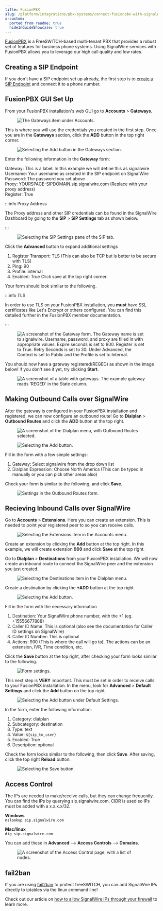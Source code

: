 ```yaml
---
title: FusionPBX
slug: /platform/integrations/pbx-systems/connect-fusionpbx-with-signalwire
x-custom:
  ported_from_readme: true
  hideInGuideShowcase: true
---
```



[FusionPBX](https://www.fusionpbx.com/) is a FreeSWITCH-based multi-tenant PBX that provides a robust set of features for business phone systems. Using SignalWire services with FusionPBX allows you to leverage our high call quality and low rates.

Creating a SIP Endpoint
-----------------------

If you don't have a SIP endpoint set up already, the first step is to [create a SIP Endpoint](/voice/sip/get-started) and connect it to a phone number.

FusionPBX GUI Set Up
--------------------

From your FusionPBX installation's web GUI go to **Accounts** > **Gateways**. 

<figure>
  <img className="img-800" src={require("./97154af-01_gateways.webP").default} alt="The Gateways item under Accounts." />
</figure>

This is where you will use the credentials you created in the first step. Once you are in the **Gateways** section, click the **ADD** button in the top right corner. 

<figure>
  <img className="img-800" src={require("./c24a995-02_add_gateways.webP").default} alt="Selecting the Add button in the Gateways section." />
</figure>

Enter the following information in the **Gateway** form:

Gateway: This is a label. In this example we will define this as signalwire  
Username: Your username as created in the SIP endpoint on SignalWire  
Password: The password you set above  
Proxy: YOURSPACE-SIPDOMAIN.sip.signalwire.com (Replace with your proxy address)  
Register: True


:::info Proxy Address

The Proxy address and other SIP credentials can be found in the SignalWire Dashboard by going to the **SIP** > **SIP Settings** tab as shown below.

:::

<figure>
  <img className="img-800" src={require("./66312b0-03_signalwire_sip_address.webP").default} alt="Selecting the SIP Settings pane of the SIP tab." />
</figure>

Click the **Advanced** button to expand additional settings

<ol>
<li>Register Transport: TLS (This can also be TCP but is better to be secure with TLS)</li>
<li>Ping: 90</li>
<li>Profile: internal</li>
<li>Enabled: True Click save at the top right corner.</li>
</ol>
Your form should look similar to the following.


:::info TLS

In order to use TLS on your FusionPBX installation, you **must** have SSL certificates like Let's Encrypt or others configured. You can find this detailed further in the FusionPBX member documentation.

:::

<figure>
  <img className="img-800" src={require("./666a8ab-04_gateway_form.webP").default} alt="A screenshot of the Gateway form. The Gateway name is set to signalwire. Username, password, and proxy are filled in with appropriate values. Expire seconds is set to 800. Register is set to True. Retry Seconds is set to 30. Under Advanced, the Context is set to Public and the Profile is set to Internal. " />
</figure>

You should now have a gateway registered(REGED) as shown in the image below! If you don't see it yet, try clicking **Start**.

<figure>
  <img className="img-800" src={require("./bca6695-05_gateway_reged.webP").default} alt="A screenshot of a table with gateways. The example gateway reads 'REGED' in the State column." />
</figure>

Making Outbound Calls over SignalWire
-------------------------------------

After the gateway is configured in your FusionPBX installation and registered, we can now configure an outbound route! Go to **Dialplan** > **Outbound Routes** and click the **ADD** button at the top right.

<figure>
  <img className="img-800" src={require("./853ea47-06_outbound_routes.webP").default} alt="A screenshot of the Dialplan menu, with Outbound Routes selected." />
</figure>

<figure>
  <img className="img-800" src={require("./790d526-07_outbound_routes_add.webP").default} alt="Selecting the Add button." />
</figure>

Fill in the form with a few simple settings:

<ol>
<li>Gateway: Select signalwire from the drop down list</li>
<li>Dialplan Expression: Choose North America (This can be typed in manually or you can pick other areas also)</li>
</ol>

Check your form is similar to the following, and click **Save**.

<figure>
  <img className="img-800" src={require("./dc331af-08_outbound_routes_form.webP").default} alt="Settings in the Outbound Routes form." />
</figure>

Recieving Inbound Calls over SignalWire
---------------------------------------

Go to **Accounts** > **Extensions**. Here you can create an extension. This is needed to point your registered peer to so you can receive calls.

<figure>
  <img className="img-800" src={require("./4c22ed1-09_extensions.webP").default} alt="Selecting the Extensions item in the Accounts menu." />
</figure>

Create an extension by clicking the **Add** button at the top right. In this example, we will create extension **900** and click **Save** at the top right.

Go to **Dialplan** > **Destinations** from your FusionPBX installation. We will now create an inbound route to connect the SignalWire peer and the extension you just created.

<figure>
  <img className="img-800" src={require("./f7efe69-10_destinations.webP").default} alt="Selecting the Destinations item in the Dialplan menu." />
</figure>

Create a destination by clicking the **+ADD** button at the top right.

<figure>
  <img className="img-800" src={require("./0ad4708-11_destinations_add.webP").default} alt="Selecting the Add button." />
</figure>

Fill in the form with the necessary information

<ol>
<li>Destination: Your SignalWire phone number, with the +1 (eg. +15556677888)</li>
<li>Caller ID Name: This is optional (also see the documentation for Caller ID settings on SignalWire)</li>
<li>Caller ID Number: This is optional</li>
<li>Actions: 900 (This is where the call will go to). The actions can be an extension, IVR, Time condition, etc.</li>
</ol>

Click the **Save** button at the top right, after checking your form looks similar to the following.

<figure>
  <img className="img-800" src={require("./f1cd39c-image.webP").default} alt="Form settings." />
</figure>

This next step is **VERY** important. This must be set in order to receive calls to your FusionPBX installation. In the menu, look for **Advanced** > **Default Settings** and click the **Add** button on the top right.

<figure>
  <img className="img-800" src={require("./b9eac0c-13_sip_default_setting.webP").default} alt="Selecting the Add button under Default Settings." />
</figure>

In the form, enter the following information:

1. Category: dialplan
2. Subcategory: destination
3. Type: text
4. Value: `${sip_to_user}`
5. Enabled: True
6. Description: optional

Check the form looks similar to the following, then click **Save**. After saving, click the top right **Reload** button.

<figure>
  <img className="img-800" src={require("./7d0bf01-14_sip_user_setting.webP").default} alt="Selecting the Save button." />
</figure>

Access Control
--------------

The IPs are needed to make/receive calls, but they can change frequently.  You can find the IPs by querying sip.signalwire.com. CIDR is used so IPs must be added with a  x.x.x.x/32.

**Windows**  
`nslookup sip.signalwire.com`

**Mac/linux**  
`dig sip.signalwire.com`

You can add these in **Advanced** --> **Access Controls** --> **Domains**. 

<figure>
  <img className="img-800" src={require("./bf87bb5-signalwire_allow_ips.webP").default} alt="A screenshot of the Access Control page, with a list of nodes." />
</figure>

fail2ban
--------

If you are using [fail2ban](https://docs.fusionpbx.com/en/latest/firewall/fail2ban.html) to protect freeSWITCH, you can add SignalWire IPs directly to iptables via the linux command line!

 Check out our article on [how to allow SignalWire IPs through your firewall](/voice/getting-started/sip/allowing-signalwire-ips-through-your-firewall)  to learn more.
